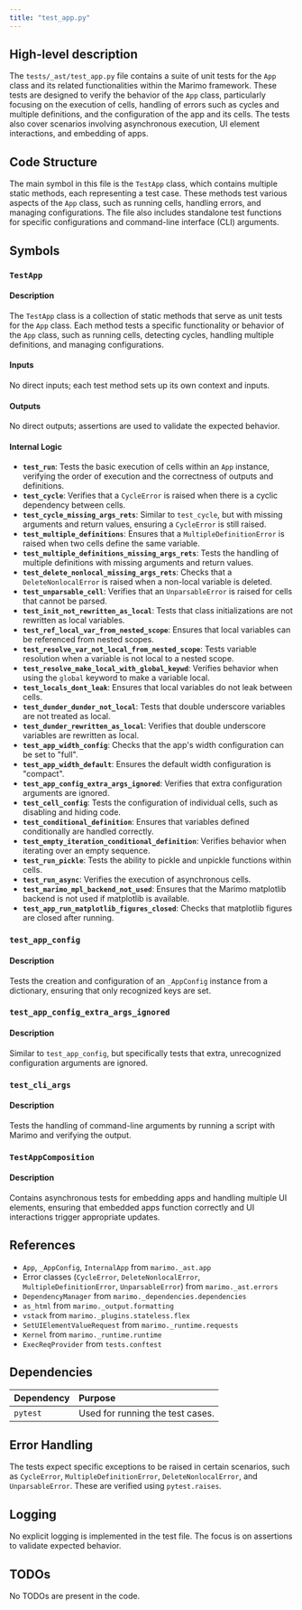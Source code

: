 ```yaml
---
title: "test_app.py"
---
```


## High-level description

The `tests/_ast/test_app.py` file contains a suite of unit tests for the `App` class and its related functionalities within the Marimo framework. These tests are designed to verify the behavior of the `App` class, particularly focusing on the execution of cells, handling of errors such as cycles and multiple definitions, and the configuration of the app and its cells. The tests also cover scenarios involving asynchronous execution, UI element interactions, and embedding of apps.

## Code Structure

The main symbol in this file is the `TestApp` class, which contains multiple static methods, each representing a test case. These methods test various aspects of the `App` class, such as running cells, handling errors, and managing configurations. The file also includes standalone test functions for specific configurations and command-line interface (CLI) arguments.

## Symbols

### `TestApp`
#### Description
The `TestApp` class is a collection of static methods that serve as unit tests for the `App` class. Each method tests a specific functionality or behavior of the `App` class, such as running cells, detecting cycles, handling multiple definitions, and managing configurations.

#### Inputs
No direct inputs; each test method sets up its own context and inputs.

#### Outputs
No direct outputs; assertions are used to validate the expected behavior.

#### Internal Logic
- **`test_run`**: Tests the basic execution of cells within an `App` instance, verifying the order of execution and the correctness of outputs and definitions.
- **`test_cycle`**: Verifies that a `CycleError` is raised when there is a cyclic dependency between cells.
- **`test_cycle_missing_args_rets`**: Similar to `test_cycle`, but with missing arguments and return values, ensuring a `CycleError` is still raised.
- **`test_multiple_definitions`**: Ensures that a `MultipleDefinitionError` is raised when two cells define the same variable.
- **`test_multiple_definitions_missing_args_rets`**: Tests the handling of multiple definitions with missing arguments and return values.
- **`test_delete_nonlocal_missing_args_rets`**: Checks that a `DeleteNonlocalError` is raised when a non-local variable is deleted.
- **`test_unparsable_cell`**: Verifies that an `UnparsableError` is raised for cells that cannot be parsed.
- **`test_init_not_rewritten_as_local`**: Tests that class initializations are not rewritten as local variables.
- **`test_ref_local_var_from_nested_scope`**: Ensures that local variables can be referenced from nested scopes.
- **`test_resolve_var_not_local_from_nested_scope`**: Tests variable resolution when a variable is not local to a nested scope.
- **`test_resolve_make_local_with_global_keywd`**: Verifies behavior when using the `global` keyword to make a variable local.
- **`test_locals_dont_leak`**: Ensures that local variables do not leak between cells.
- **`test_dunder_dunder_not_local`**: Tests that double underscore variables are not treated as local.
- **`test_dunder_rewritten_as_local`**: Verifies that double underscore variables are rewritten as local.
- **`test_app_width_config`**: Checks that the app's width configuration can be set to "full".
- **`test_app_width_default`**: Ensures the default width configuration is "compact".
- **`test_app_config_extra_args_ignored`**: Verifies that extra configuration arguments are ignored.
- **`test_cell_config`**: Tests the configuration of individual cells, such as disabling and hiding code.
- **`test_conditional_definition`**: Ensures that variables defined conditionally are handled correctly.
- **`test_empty_iteration_conditional_definition`**: Verifies behavior when iterating over an empty sequence.
- **`test_run_pickle`**: Tests the ability to pickle and unpickle functions within cells.
- **`test_run_async`**: Verifies the execution of asynchronous cells.
- **`test_marimo_mpl_backend_not_used`**: Ensures that the Marimo matplotlib backend is not used if matplotlib is available.
- **`test_app_run_matplotlib_figures_closed`**: Checks that matplotlib figures are closed after running.

### `test_app_config`
#### Description
Tests the creation and configuration of an `_AppConfig` instance from a dictionary, ensuring that only recognized keys are set.

### `test_app_config_extra_args_ignored`
#### Description
Similar to `test_app_config`, but specifically tests that extra, unrecognized configuration arguments are ignored.

### `test_cli_args`
#### Description
Tests the handling of command-line arguments by running a script with Marimo and verifying the output.

### `TestAppComposition`
#### Description
Contains asynchronous tests for embedding apps and handling multiple UI elements, ensuring that embedded apps function correctly and UI interactions trigger appropriate updates.

## References

- `App`, `_AppConfig`, `InternalApp` from `marimo._ast.app`
- Error classes (`CycleError`, `DeleteNonlocalError`, `MultipleDefinitionError`, `UnparsableError`) from `marimo._ast.errors`
- `DependencyManager` from `marimo._dependencies.dependencies`
- `as_html` from `marimo._output.formatting`
- `vstack` from `marimo._plugins.stateless.flex`
- `SetUIElementValueRequest` from `marimo._runtime.requests`
- `Kernel` from `marimo._runtime.runtime`
- `ExecReqProvider` from `tests.conftest`

## Dependencies

| Dependency | Purpose |
|:-----------|:--------|
| `pytest` | Used for running the test cases. |

## Error Handling

The tests expect specific exceptions to be raised in certain scenarios, such as `CycleError`, `MultipleDefinitionError`, `DeleteNonlocalError`, and `UnparsableError`. These are verified using `pytest.raises`.

## Logging

No explicit logging is implemented in the test file. The focus is on assertions to validate expected behavior.

## TODOs

No TODOs are present in the code.